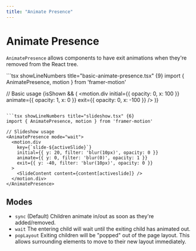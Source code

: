 ```yaml
---
title: "Animate Presence"
---
```



# Animate Presence

`AnimatePresence` allows components to have exit animations when they're removed from the React tree.

<Visualizer Comp={AnimatePresenceComp} reload={false}>
```tsx showLineNumbers title="basic-animate-presence.tsx" {9}
import { AnimatePresence, motion } from 'framer-motion'

// Basic usage
<AnimatePresence>
  {isShown && (
    <motion.div
      initial={{ opacity: 0, x: 100 }}
      animate={{ opacity: 1, x: 0 }}
      exit={{ opacity: 0, x: -100 }}
    />
  )}
</AnimatePresence>
```

```tsx showLineNumbers title="slideshow.tsx" {6}
import { AnimatePresence, motion } from 'framer-motion'

// Slideshow usage
<AnimatePresence mode="wait">
  <motion.div
    key={`slide-${activeSlide}`}
    initial={{ y: 20, filter: 'blur(10px)', opacity: 0 }}
    animate={{ y: 0, filter: 'blur(0)', opacity: 1 }}
    exit={{ y: -40, filter: 'blur(10px)', opacity: 0 }}
  >
    <SlideContent content={content[activeslide]} />
  </motion.div>
</AnimatePresence>
```
</Visualizer>

## Modes
- `sync` (Default) Children animate in/out as soon as they're added/removed.
- `wait` The entering child will wait until the exiting child has animated out.
- `popLayout` Exiting children will be "popped" out of the page layout. This allows surrounding elements to move to their new layout immediately.
